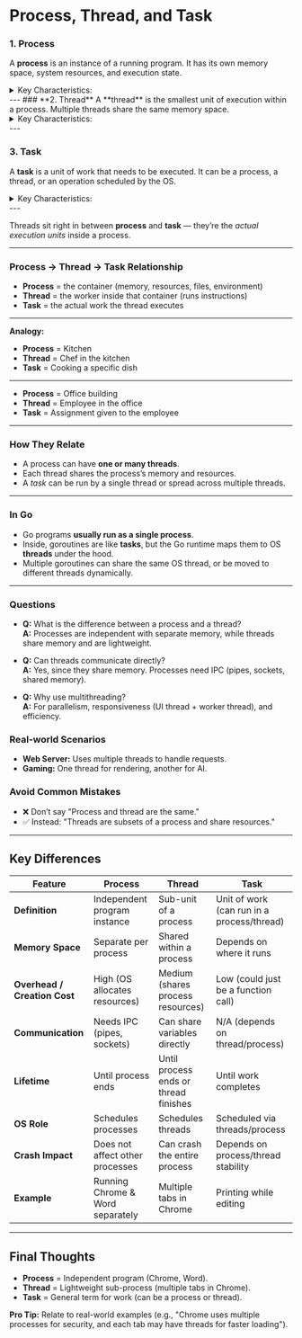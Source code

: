# **Process, Thread, and Task**

### **1. Process**
A **process** is an instance of a running program. It has its own memory space, system resources, and execution state.

<details>
<summary>Key Characteristics:</summary>
- Each process runs independently.
- Processes do not share memory (unless explicitly using IPC - Inter-Process Communication).
- Heavyweight (takes more time to create and terminate).
- Managed by the OS.

### **Example:**
- When you open **Google Chrome** and **Microsoft Word**, they run as separate processes.
- If one crashes, the other remains unaffected.
</details>
---
### **2. Thread**
A **thread** is the smallest unit of execution within a process. Multiple threads share the same memory space.

<details>
<summary>Key Characteristics:</summary>
- Lightweight compared to processes.
- Threads within the same process share memory and resources.
- Faster context switching than processes.
- If one thread crashes, it can affect the entire process.

### **Example:**
- A **web browser** uses multiple threads:
  - One thread loads a webpage.
  - Another thread plays a video.
  - A third thread handles user input.
</details>
---

### **3. Task**
A **task** is a unit of work that needs to be executed. It can be a process, a thread, or an operation scheduled by the OS.

<details>
<summary>Key Characteristics:</summary>
- A broader term than a process or thread.
- Can refer to a single operation or a set of instructions.
- Used in scheduling (e.g., in real-time operating systems).

### **Example:**
- Printing a document while editing another in Microsoft Word involves multiple tasks (UI handling, background printing).
</details>
---

Threads sit right in between **process** and **task** — they’re the *actual execution units* inside a process.

---

### **Process → Thread → Task Relationship**

* **Process** = the container (memory, resources, files, environment)
* **Thread** = the worker inside that container (runs instructions)
* **Task** = the actual work the thread executes

---

**Analogy:**

* **Process** = Kitchen
* **Thread** = Chef in the kitchen
* **Task** = Cooking a specific dish

---

* **Process** = Office building
* **Thread** = Employee in the office
* **Task** = Assignment given to the employee

---

### **How They Relate**

* A process can have **one or many threads**.
* Each thread shares the process’s memory and resources.
* A *task* can be run by a single thread or spread across multiple threads.

---

### **In Go**

* Go programs **usually run as a single process**.
* Inside, goroutines are like **tasks**, but the Go runtime maps them to OS **threads** under the hood.
* Multiple goroutines can share the same OS thread, or be moved to different threads dynamically.

---

### **Questions**

- **Q:** What is the difference between a process and a thread?  
  **A:** Processes are independent with separate memory, while threads share memory and are lightweight.

- **Q:** Can threads communicate directly?  
  **A:** Yes, since they share memory. Processes need IPC (pipes, sockets, shared memory).

- **Q:** Why use multithreading?  
  **A:** For parallelism, responsiveness (UI thread + worker thread), and efficiency.

### **Real-world Scenarios**
- **Web Server:** Uses multiple threads to handle requests.
- **Gaming:** One thread for rendering, another for AI.

### **Avoid Common Mistakes**
- ❌ Don’t say "Process and thread are the same."
- ✅ Instead: "Threads are subsets of a process and share resources."

---

## **Key Differences**

| Feature                      | Process                          | Thread                                | Task                                       |
| ---------------------------- | -------------------------------- | ------------------------------------- | ------------------------------------------ |
| **Definition**               | Independent program instance     | Sub-unit of a process                 | Unit of work (can run in a process/thread) |
| **Memory Space**             | Separate per process             | Shared within a process               | Depends on where it runs                   |
| **Overhead / Creation Cost** | High (OS allocates resources)    | Medium (shares process resources)     | Low (could just be a function call)        |
| **Communication**            | Needs IPC (pipes, sockets)       | Can share variables directly          | N/A (depends on thread/process)            |
| **Lifetime**                 | Until process ends               | Until process ends or thread finishes | Until work completes                       |
| **OS Role**                  | Schedules processes              | Schedules threads                     | Scheduled via threads/process              |
| **Crash Impact**             | Does not affect other processes  | Can crash the entire process          | Depends on process/thread stability        |
| **Example**                  | Running Chrome & Word separately | Multiple tabs in Chrome               | Printing while editing                     |

---

## **Final Thoughts**
- **Process** = Independent program (Chrome, Word).  
- **Thread** = Lightweight sub-process (multiple tabs in Chrome).  
- **Task** = General term for work (can be a process or thread).  

**Pro Tip:** Relate to real-world examples (e.g., "Chrome uses multiple processes for security, and each tab may have threads for faster loading").
